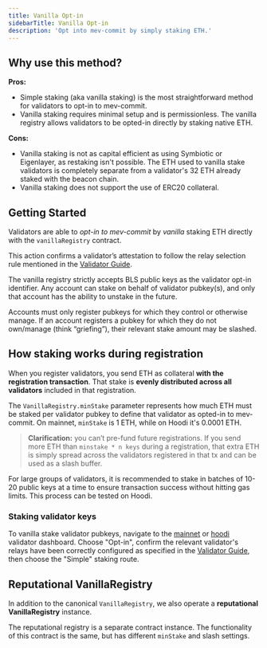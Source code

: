 ```yaml
---
title: Vanilla Opt-in
sidebarTitle: Vanilla Opt-in
description: 'Opt into mev-commit by simply staking ETH.'
---
```


## Why use this method?

**Pros:**

* Simple staking (aka vanilla staking) is the most straightforward method for validators to opt-in to mev-commit.
* Vanilla staking requires minimal setup and is permissionless. The vanilla registry allows validators to be opted-in directly by staking native ETH.

**Cons:**

* Vanilla staking is not as capital efficient as using Symbiotic or Eigenlayer, as restaking isn't possible. The ETH used to vanilla stake validators is completely separate from a validator's 32 ETH already staked with the beacon chain.
* Vanilla staking does not support the use of ERC20 collateral.

## Getting Started

Validators are able to _opt-in to mev-commit_ by _vanilla_ staking ETH directly with the `vanillaRegistry` contract.

This action confirms a validator’s attestation to follow the relay selection rule mentioned in the [Validator Guide](/v1.2.x/get-started/validators/validator-guide#requirements).

The vanilla registry strictly accepts BLS public keys as the validator opt-in identifier. Any account can stake on behalf of validator pubkey(s), and only that account has the ability to unstake in the future.

<Warning>
Accounts must only register pubkeys for which they control or otherwise manage. If an account registers a pubkey for which they do not own/manage (think “griefing”), their relevant stake amount may be slashed.
</Warning>


## How staking works during registration

When you register validators, you send ETH as collateral **with the registration transaction**. That stake is **evenly distributed across all validators** included in that registration.

The `VanillaRegistry.minStake` parameter represents how much ETH must be staked per validator pubkey to define that validator as opted-in to mev-commit. On mainnet, `minStake` is 1 ETH, while on Hoodi it's 0.0001 ETH.

> **Clarification:** you can’t pre-fund future registrations. If you send more ETH than `minstake * n keys` during a registration, that extra ETH is simply spread across the validators registered in that tx and can be used as a slash buffer.


For large groups of validators, it is recommended to stake in batches of 10-20 public keys at a time to ensure transaction success without hitting gas limits. This process can be tested on Hoodi.

    
### Staking validator keys

To vanilla stake validator pubkeys, navigate to the [mainnet](https://validators.mev-commit.xyz/) or [hoodi](https://hoodi.validators.mev-commit.xyz/dashboard) validator dashboard. Choose "Opt-in", confirm the relevant validator's relays have been correctly configured as specified in the [Validator Guide](/v1.2.x/get-started/validators/validator-guide#requirements), then choose the "Simple" staking route.


## Reputational VanillaRegistry

In addition to the canonical `VanillaRegistry`, we also operate a **reputational VanillaRegistry** instance.

The reputational registry is a separate contract instance. The functionality of this contract is the same, but has different `minStake` and slash settings.